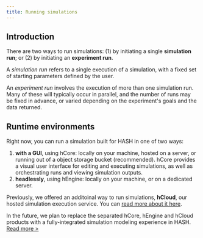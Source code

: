 ```yaml
---
title: Running simulations
---
```


## Introduction

There are two ways to run simulations: (1) by initiating a single **simulation run**; or (2) by initiating an **experiment run**.

A _simulation run_ refers to a single execution of a simulation, with a fixed set of starting parameters defined by the user.

An _experiment run_ involves the execution of more than one simulation run. Many of these will typically occur in parallel, and the number of runs may be fixed in advance, or varied depending on the experiment's goals and the data returned.

## Runtime environments

Right now, you can run a simulation built for HASH in one of two ways:

1. **with a GUI**, using hCore: locally on your machine, hosted on a server, or running out of a object storage bucket (recommended). hCore provides a visual user interface for editing and executing simulations, as well as orchestrating runs and viewing simulation outputs.
1. **headlessly**, using hEngine: locally on your machine, or on a dedicated server.

Previously, we offered an additoinal way to run simulations, **hCloud**, our hosted simulation execution service. You can [read more about it here](/docs/simulations/run/cloud).

In the future, we plan to replace the separated hCore, hEngine and hCloud products with a fully-integrated simulation modeling experience in HASH. [Read more >](/docs/simulations)